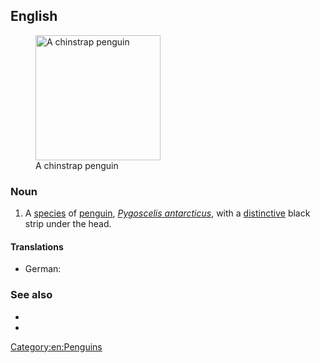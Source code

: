 ==English==
[[Image:Manchot 04.jpg|200px|thumb|right|A chinstrap penguin]]

===Noun===
{{en-noun}}

# A [[species]] of [[penguin]], ''[[Pygoscelis antarcticus]]'', with a [[distinctive]] black strip under the head.

====Translations====
{{trans-top|''Pygoscelis antarcticus''}}
* German: {{t|de|Zügelpinguin|m}}
{{trans-mid}}
{{trans-bottom}}

===See also===
* {{pedia}}
* {{specieslite|Pygoscelis antarcticus}}
[[Category:en:Penguins]]